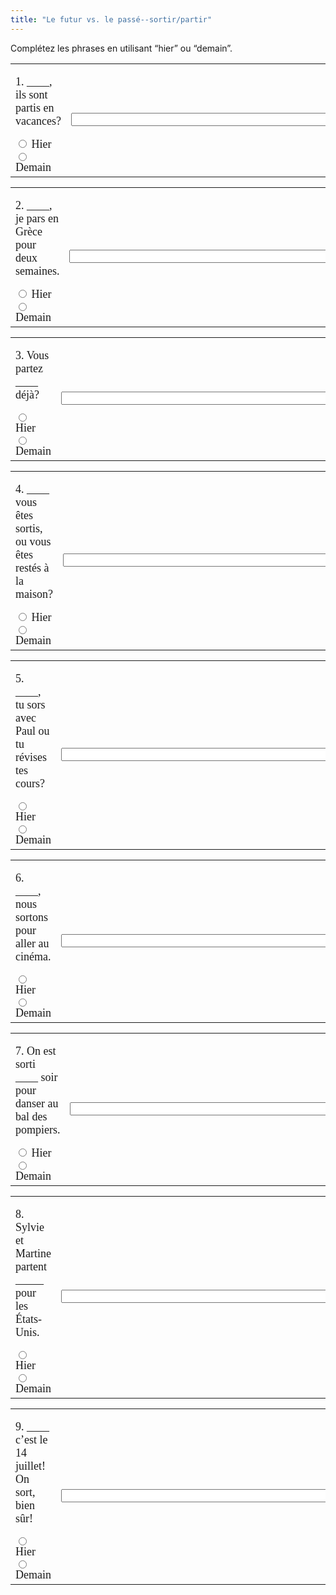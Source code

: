 ```yaml
---
title: "Le futur vs. le passé--sortir/partir"
---
```

Complétez les phrases en utilisant "hier" ou "demain". 

 <form name=QUESTION action="" method=post>
        <p> 
        <table width="100%" border=0>
          <tbody> 
          <tr> 
            <td width="50%"> 
              <p><font face="Garamond" size="4">1. ____, ils sont partis en vacances?</font></p>
              <font face="Garamond" size="4"> 
              <input onClick=choice1(this.form) type=radio 
      value="Oui, c'est le passé composé." 
      name=one>
              Hier<br>
              <input onClick=choice1(this.form) type=radio 
      value="Non, c'est le passé composé." 
      name=one>
              Demain<br>
              </font> 
            <td width="50%"> 
              <p> <font face="Garamond" size="4"> 
                <input size=60 name=feedback1>
                </font></p>
            </td>
          </tr>
          </tbody> 
        </table>
      </form>


 <form name=QUESTION action="" method=post>
        <p> 
        <table width="100%" border=0>
          <tbody> 
          <tr> 
            <td width="50%"> 
              <p><font face="Garamond" size="4">2. ____, je pars en Grèce pour deux semaines.</font></p>
              <font face="Garamond" size="4"> 
              <input onClick=choice1(this.form) type=radio 
      value="Non, on utilise le présent pour parler du futur." 
      name=one>
              Hier<br>
              <input onClick=choice1(this.form) type=radio 
      value="Oui! On utilise le présent pour parler du futur." 
      name=one>
              Demain<br>
              </font> 
            <td width="50%"> 
              <p> <font face="Garamond" size="4"> 
                <input size=60 name=feedback1>
                </font></p>
            </td>
          </tr>
          </tbody> 
        </table>
      </form>


 <form name=QUESTION action="" method=post>
        <p> 
        <table width="100%" border=0>
          <tbody> 
          <tr> 
            <td width="50%"> 
              <p><font face="Garamond" size="4">3. Vous partez ____ déjà?</font></p>
              <font face="Garamond" size="4"> 
              <input onClick=choice1(this.form) type=radio 
      value="Non, on utilise le présent pour parler du futur." 
      name=one>
              Hier<br>
              <input onClick=choice1(this.form) type=radio 
      value="Oui! On utilise le présent pour parler du futur." 
      name=one>
              Demain<br>
              </font> 
            <td width="50%"> 
              <p> <font face="Garamond" size="4"> 
                <input size=60 name=feedback1>
                </font></p>
            </td>
          </tr>
          </tbody> 
        </table>
      </form>


 <form name=QUESTION action="" method=post>
        <p> 
        <table width="100%" border=0>
          <tbody> 
          <tr> 
            <td width="50%"> 
              <p><font face="Garamond" size="4">4. ____ vous êtes sortis, ou vous êtes restés à la maison?</font></p>
              <font face="Garamond" size="4"> 
              <input onClick=choice1(this.form) type=radio 
      value="Oui! C'est le passé composé." 
      name=one>
              Hier<br>
              <input onClick=choice1(this.form) type=radio 
      value="Non, c'est le passé composé." 
      name=one>
              Demain<br>
              </font> 
            <td width="50%"> 
              <p> <font face="Garamond" size="4"> 
                <input size=60 name=feedback1>
                </font></p>
            </td>
          </tr>
          </tbody> 
        </table>
      </form>

<form name=QUESTION action="" method=post>
        <p> 
        <table width="100%" border=0>
          <tbody> 
          <tr> 
            <td width="50%"> 
              <p><font face="Garamond" size="4">5. ____, tu sors avec Paul ou tu révises tes cours?</font></p>
              <font face="Garamond" size="4"> 
              <input onClick=choice1(this.form) type=radio 
      value="Non, on utilise le présent pour parler du futur." 
      name=one>
              Hier<br>
              <input onClick=choice1(this.form) type=radio 
      value="Oui! On utilise le présent pour parler du futur." 
      name=one>
              Demain<br>
              </font> 
            <td width="50%"> 
              <p> <font face="Garamond" size="4"> 
                <input size=60 name=feedback1>
                </font></p>
            </td>
          </tr>
          </tbody> 
        </table>
      </form>

<form name=QUESTION action="" method=post>
        <p> 
        <table width="100%" border=0>
          <tbody> 
          <tr> 
            <td width="50%"> 
              <p><font face="Garamond" size="4">6. ____, nous sortons pour aller au cinéma.</font></p>
              <font face="Garamond" size="4"> 
              <input onClick=choice1(this.form) type=radio 
      value="Non, on utilise le présent pour parler du futur." 
      name=one>
              Hier<br>
              <input onClick=choice1(this.form) type=radio 
      value="Oui! On utilise le présent pour parler du futur." 
      name=one>
              Demain<br>
              </font> 
            <td width="50%"> 
              <p> <font face="Garamond" size="4"> 
                <input size=60 name=feedback1>
                </font></p>
            </td>
          </tr>
          </tbody> 
        </table>
      </form>

<form name=QUESTION action="" method=post>
        <p> 
        <table width="100%" border=0>
          <tbody> 
          <tr> 
            <td width="50%"> 
              <p><font face="Garamond" size="4">7. On est sorti ____ soir pour danser au bal des pompiers.</font></p>
              <font face="Garamond" size="4"> 
              <input onClick=choice1(this.form) type=radio 
      value="Oui! C'est le passé composé." 
      name=one>
              Hier<br>
              <input onClick=choice1(this.form) type=radio 
      value="Non, c'est le passé composé." 
      name=one>
              Demain<br>
              </font> 
            <td width="50%"> 
              <p> <font face="Garamond" size="4"> 
                <input size=60 name=feedback1>
                </font></p>
            </td>
          </tr>
          </tbody> 
        </table>
      </form>

<form name=QUESTION action="" method=post>
        <p> 
        <table width="100%" border=0>
          <tbody> 
          <tr> 
            <td width="50%"> 
              <p><font face="Garamond" size="4">8. Sylvie et Martine partent _____ pour les États-Unis.</font></p>
              <font face="Garamond" size="4"> 
              <input onClick=choice1(this.form) type=radio 
      value="Non, on utilise le présent pour parler du futur." 
      name=one>
              Hier<br>
              <input onClick=choice1(this.form) type=radio 
      value="Oui! On utilise le présent pour parler du futur." 
      name=one>
              Demain<br>
              </font> 
            <td width="50%"> 
              <p> <font face="Garamond" size="4"> 
                <input size=60 name=feedback1>
                </font></p>
            </td>
          </tr>
          </tbody> 
        </table>
      </form>


<form name=QUESTION action="" method=post>
        <p> 
        <table width="100%" border=0>
          <tbody> 
          <tr> 
            <td width="50%"> 
              <p><font face="Garamond" size="4">9. ____ c'est le 14 juillet! On sort, bien sûr!</font></p>
              <font face="Garamond" size="4"> 
              <input onClick=choice1(this.form) type=radio 
      value="Non, on utilise le présent pour parler du futur." 
      name=one>
              Hier<br>
              <input onClick=choice1(this.form) type=radio 
      value="Oui! On utilise le présent pour parler du futur." 
      name=one>
              Demain<br>
              </font> 
            <td width="50%"> 
              <p> <font face="Garamond" size="4"> 
                <input size=60 name=feedback1>
                </font></p>
            </td>
          </tr>
          </tbody> 
        </table>
      </form>


<SCRIPT language=JavaScript><!--
//  Creation interface, JavaScripts, and Perl Scripts by Dan Beeby.
//  Based on a Javascript by Barbara Nelson.
//  http://140.233.69.17/mellon -- dbeeby@haverford.edu.
//  Content by: Alison Murray Levine, University of Virginia, alevine@virginia.edu
function choice1(form) {
 for (var i=0;i<form.one.length;i ++) {
  if(form.one[i].checked) {
   break
   }
  }
 form.feedback1.value=form.one[i].value
}

function choice2(form) {
 for (var i=0;i<form.one.length;i ++) {
  if(form.one[i].checked) {
   break
   }
  }
 form.feedback2.value=form.one[i].value
}

function choice3(form) {
 for (var i=0;i<form.one.length;i ++) {
  if(form.one[i].checked) {
   break
   }
  }
 form.feedback3.value=form.one[i].value
}

function choice4(form) {
 for (var i=0;i<form.one.length;i ++) {
  if(form.one[i].checked) {
   break
   }
  }
 form.feedback4.value=form.one[i].value
}

function choice5(form) {
 for (var i=0;i<form.one.length;i ++) {
  if(form.one[i].checked) {
   break
   }
  }
 form.feedback5.value=form.one[i].value
}

function choice6(form) {
 for (var i=0;i<form.one.length;i ++) {
  if(form.one[i].checked) {
   break
   }
  }
 form.feedback6.value=form.one[i].value
}

function choice7(form) {
 for (var i=0;i<form.one.length;i ++) {
  if(form.one[i].checked) {
   break
   }
  }
 form.feedback7.value=form.one[i].value
}
function choice8(form) {
 for (var i=0;i<form.one.length;i ++) {
  if(form.one[i].checked) {
   break
   }
  }
 form.feedback8.value=form.one[i].value
}

function choice9(form) {
 for (var i=0;i<form.one.length;i ++) {
  if(form.one[i].checked) {
   break
   }
  }
 form.feedback9.value=form.one[i].value
}

function choice10(form) {
 for (var i=0;i<form.one.length;i ++) {
  if(form.one[i].checked) {
   break
   }
  }
 form.feedback10.value=form.one[i].value
}

<!--script-->
//--></SCRIPT>